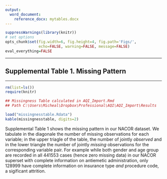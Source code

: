 ```yaml
---
output:
  word_document:
    reference_docx: mytables.docx
---
```



```r
suppressWarnings(library(knitr))
# set options
opts_chunk$set(fig.width=6, fig.height=4, fig.path='Figs/',
               echo=FALSE, warning=FALSE, message=FALSE)
eval_everything=FALSE
```

***

## Supplemental Table 1. Missing Pattern

---

```r
rm(list=ls())
require(knitr)

## Missingness Table calculated in AQI_Import.Rmd
## Path C:\Users\Micheal\Dropbox\Professional\AQI\AQI_Import\Results

load("missingnesstable.Rdata")
kable(missingnesstable, digits=2)
```

Supplemental Table 1 shows the missing pattern in our NACOR dataset. We tabulate in the diagonale the number of missing observations for each variable; in the upper triagle of the table, the number of jointly *observed* and in the lower triangle the number of jointly *missing* observations for the corresponding variable pair. For example while both gender and age group are recorded in all 441553 cases (hence zero missing data) in our NACOR superset with complete information on antiemetic administration, only 128999 have complete information on insurance type *and* procedure code, a sigificant attrition.
